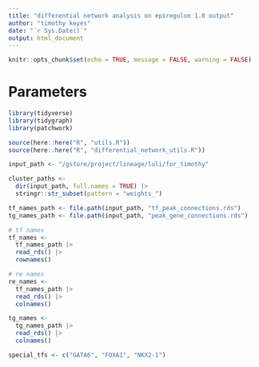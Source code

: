 ```yaml
---
title: "differential network analysis on epiregulon 1.0 output"
author: "timothy keyes"
date: "`r Sys.Date()`"
output: html_document
---
```


```r
knitr::opts_chunk$set(echo = TRUE, message = FALSE, warning = FALSE)
```

# Parameters

```r
library(tidyverse)
library(tidygraph)
library(patchwork)

source(here::here("R", "utils.R"))
source(here::here("R", "differential_network_utils.R"))

input_path <- "/gstore/project/lineage/luli/for_timothy"

cluster_paths <- 
  dir(input_path, full.names = TRUE) |> 
  stringr::str_subset(pattern = "weights_")

tf_names_path <- file.path(input_path, "tf_peak_connections.rds")
tg_names_path <- file.path(input_path, "peak_gene_connections.rds")

# tf names 
tf_names <- 
  tf_names_path |> 
  read_rds() |> 
  rownames()

# re names 
re_names <- 
  tf_names_path |> 
  read_rds() |> 
  colnames()

tg_names <- 
  tg_names_path |> 
  read_rds() |> 
  colnames()

special_tfs <- c("GATA6", "FOXA1", "NKX2-1")
```